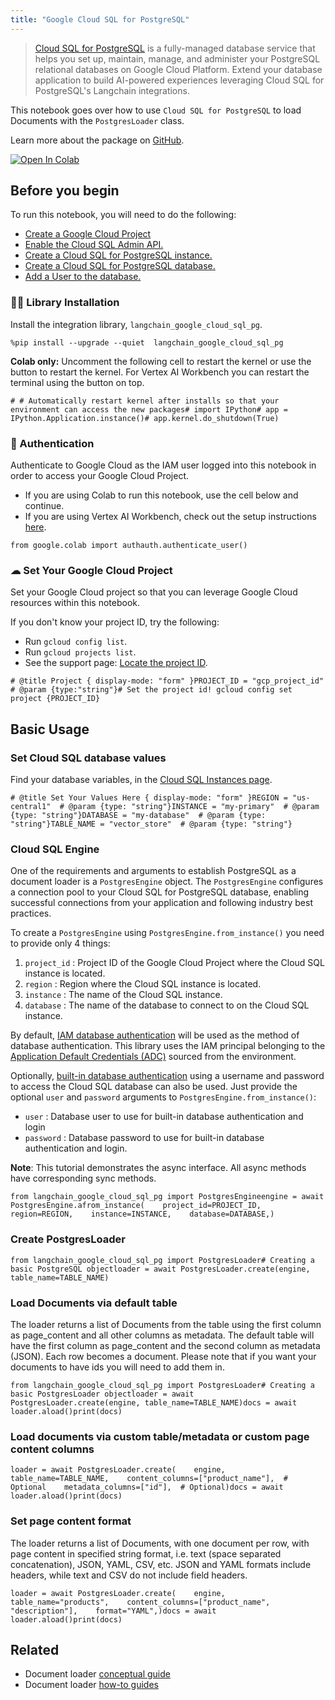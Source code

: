 ```yaml
---
title: "Google Cloud SQL for PostgreSQL"
---
```


> [Cloud SQL for PostgreSQL](https://cloud.google.com/sql/oss/postgres) is a fully-managed database service that helps you set up, maintain, manage, and administer your PostgreSQL relational databases on Google Cloud Platform. Extend your database application to build AI-powered experiences leveraging Cloud SQL for PostgreSQL's Langchain integrations.

This notebook goes over how to use `Cloud SQL for PostgreSQL` to load Documents with the `PostgresLoader` class.

Learn more about the package on [GitHub](https://github.com/googleapis/langchain-google-cloud-sql-pg-python/).

[![Open In Colab](/images/oss/integrations/document_loaders/google_cloud_sql_pg/assets/colab-badge.svg)](https://colab.research.google.com/github/googleapis/langchain-google-cloud-sql-pg-python/blob/main/oss/document_loader.ipynb)

## Before you begin

To run this notebook, you will need to do the following:

* [Create a Google Cloud Project](https://developers.google.com/workspace/guides/create-project)
* [Enable the Cloud SQL Admin API.](https://console.cloud.google.com/marketplace/product/google/sqladmin.googleapis.com)
* [Create a Cloud SQL for PostgreSQL instance.](https://cloud.google.com/sql/oss/postgres/create-instance)
* [Create a Cloud SQL for PostgreSQL database.](https://cloud.google.com/sql/oss/postgres/create-manage-databases)
* [Add a User to the database.](https://cloud.google.com/sql/oss/postgres/create-manage-users)

### 🦜🔗 Library Installation

Install the integration library, `langchain_google_cloud_sql_pg`.

```
%pip install --upgrade --quiet  langchain_google_cloud_sql_pg
```

**Colab only:** Uncomment the following cell to restart the kernel or use the button to restart the kernel. For Vertex AI Workbench you can restart the terminal using the button on top.

```
# # Automatically restart kernel after installs so that your environment can access the new packages# import IPython# app = IPython.Application.instance()# app.kernel.do_shutdown(True)
```

### 🔐 Authentication

Authenticate to Google Cloud as the IAM user logged into this notebook in order to access your Google Cloud Project.

* If you are using Colab to run this notebook, use the cell below and continue.
* If you are using Vertex AI Workbench, check out the setup instructions [here](https://github.com/GoogleCloudPlatform/generative-ai/tree/main/setup-env).

```
from google.colab import authauth.authenticate_user()
```

### ☁ Set Your Google Cloud Project

Set your Google Cloud project so that you can leverage Google Cloud resources within this notebook.

If you don't know your project ID, try the following:

* Run `gcloud config list`.
* Run `gcloud projects list`.
* See the support page: [Locate the project ID](https://support.google.com/googleapi/answer/7014113).

```
# @title Project { display-mode: "form" }PROJECT_ID = "gcp_project_id"  # @param {type:"string"}# Set the project id! gcloud config set project {PROJECT_ID}
```

## Basic Usage

### Set Cloud SQL database values

Find your database variables, in the [Cloud SQL Instances page](https://console.cloud.google.com/sql/instances).

```
# @title Set Your Values Here { display-mode: "form" }REGION = "us-central1"  # @param {type: "string"}INSTANCE = "my-primary"  # @param {type: "string"}DATABASE = "my-database"  # @param {type: "string"}TABLE_NAME = "vector_store"  # @param {type: "string"}
```

### Cloud SQL Engine

One of the requirements and arguments to establish PostgreSQL as a document loader is a `PostgresEngine` object. The `PostgresEngine` configures a connection pool to your Cloud SQL for PostgreSQL database, enabling successful connections from your application and following industry best practices.

To create a `PostgresEngine` using `PostgresEngine.from_instance()` you need to provide only 4 things:

1. `project_id` : Project ID of the Google Cloud Project where the Cloud SQL instance is located.
2. `region` : Region where the Cloud SQL instance is located.
3. `instance` : The name of the Cloud SQL instance.
4. `database` : The name of the database to connect to on the Cloud SQL instance.

By default, [IAM database authentication](https://cloud.google.com/sql/oss/postgres/iam-authentication) will be used as the method of database authentication. This library uses the IAM principal belonging to the [Application Default Credentials (ADC)](https://cloud.google.com/oss/authentication/application-default-credentials) sourced from the environment.

Optionally, [built-in database authentication](https://cloud.google.com/sql/oss/postgres/users) using a username and password to access the Cloud SQL database can also be used. Just provide the optional `user` and `password` arguments to `PostgresEngine.from_instance()`:

* `user` : Database user to use for built-in database authentication and login
* `password` : Database password to use for built-in database authentication and login.

**Note**: This tutorial demonstrates the async interface. All async methods have corresponding sync methods.

```
from langchain_google_cloud_sql_pg import PostgresEngineengine = await PostgresEngine.afrom_instance(    project_id=PROJECT_ID,    region=REGION,    instance=INSTANCE,    database=DATABASE,)
```

### Create PostgresLoader

```
from langchain_google_cloud_sql_pg import PostgresLoader# Creating a basic PostgreSQL objectloader = await PostgresLoader.create(engine, table_name=TABLE_NAME)
```

### Load Documents via default table

The loader returns a list of Documents from the table using the first column as page\_content and all other columns as metadata. The default table will have the first column as page\_content and the second column as metadata (JSON). Each row becomes a document. Please note that if you want your documents to have ids you will need to add them in.

```
from langchain_google_cloud_sql_pg import PostgresLoader# Creating a basic PostgresLoader objectloader = await PostgresLoader.create(engine, table_name=TABLE_NAME)docs = await loader.aload()print(docs)
```

### Load documents via custom table/metadata or custom page content columns

```
loader = await PostgresLoader.create(    engine,    table_name=TABLE_NAME,    content_columns=["product_name"],  # Optional    metadata_columns=["id"],  # Optional)docs = await loader.aload()print(docs)
```

### Set page content format

The loader returns a list of Documents, with one document per row, with page content in specified string format, i.e. text (space separated concatenation), JSON, YAML, CSV, etc. JSON and YAML formats include headers, while text and CSV do not include field headers.

```
loader = await PostgresLoader.create(    engine,    table_name="products",    content_columns=["product_name", "description"],    format="YAML",)docs = await loader.aload()print(docs)
```

## Related

* Document loader [conceptual guide](/src/oss/concepts/document_loaders)
* Document loader [how-to guides](/src/oss/how_to/#document-loaders)

